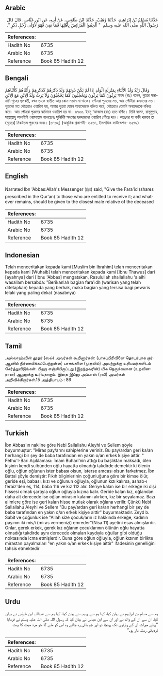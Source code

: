 ## Arabic


<div dir="rtl" lang="ar" style={{fontSize:'larger',backgroundColor:'#f8f9fa',padding:20}}>
حَدَّثَنَا مُسْلِمُ بْنُ إِبْرَاهِيمَ، حَدَّثَنَا وُهَيْبٌ، حَدَّثَنَا ابْنُ طَاوُسٍ، عَنْ أَبِيهِ، عَنِ ابْنِ عَبَّاسٍ، قَالَ قَالَ رَسُولُ اللَّهِ صلى الله عليه وسلم ‏ "‏ أَلْحِقُوا الْفَرَائِضَ بِأَهْلِهَا فَمَا بَقِيَ فَهْوَ لأَوْلَى رَجُلٍ ذَكَرٍ ‏"‏‏.‏
</div>
<div style={{backgroundColor:'#f8f9fa',padding:20, marginBottom: 10}}><table> <thead> <tr> <th>References:</th> <th></th> </tr> </thead> <tbody><tr><td>Hadith No</td><td>6735</td></tr><tr><td>Arabic No</td><td>6735</td></tr><tr><td>Reference</td><td>Book 85 Hadith 12</td></tr></tbody></table></div>

## Bengali


<div dir="ltr" lang="bn" style={{fontSize:'larger',backgroundColor:'#f8f9fa',padding:20}}>
وَقَالَ زَيْدٌ وَلَدُ الأَبْنَاءِ بِمَنْزِلَةِ الْوَلَدِ إِذَا لَمْ يَكُنْ دُونَهُمْ وَلَدٌ ذَكَرُهُمْ كَذَكَرِهِمْ وَأُنْثَاهُمْ كَأُنْثَاهُمْ يَرِثُونَ كَمَا يَرِثُونَ وَيَحْجُبُونَ كَمَا يَحْجُبُوْنَ وَلاَ يَرِثُ وَلَدُ الِابْنِ مَعَ الِابْنِ যায়দ (রাঃ) বলেন, পুত্রের সন্তানাদি পুত্রের স্থলবর্তী, যখন তাকে ব্যতীত আর কোন সন্তান না থাকে। পৌত্ররা পুত্রদের মত, আর পৌত্রীরা কন্যাদের মত। পুত্রদের মত পৌত্ররাও ওয়ারিশ হয়, আবার পুত্ররা যেমন অন্যদেরকে বঞ্চিত করে, পৌত্ররাও তেমনি অন্যদেরকে বঞ্চিত করে। আর পৌত্ররা পুত্রদের বর্তমানে ওয়ারিশ হয় না। ৬৭৩৫. ইবনু ‘আব্বাস (রাঃ) হতে বর্ণিত। তিনি বলেন, রাসূলুল্লাহ্ সাল্লাল্লাহু আলাইহি ওয়াসাল্লাম বলেছেনঃ সুনির্দিষ্ট অংশের হকদারদের ওয়ারিশ পৌঁছে দাও। অতঃপর যা বাকী থাকবে তা (মৃতের) নিকটতম পুরুষের জন্য। [৬৭৩২] (আধুনিক প্রকাশনী- ৬২৬৭, ইসলামিক ফাউন্ডেশন- ৬২৭৯)
</div>
<div style={{backgroundColor:'#f8f9fa',padding:20, marginBottom: 10}}><table> <thead> <tr> <th>References:</th> <th></th> </tr> </thead> <tbody><tr><td>Hadith No</td><td>6735</td></tr><tr><td>Arabic No</td><td>6735</td></tr><tr><td>Reference</td><td>Book 85 Hadith 12</td></tr></tbody></table></div>

## English


<div dir="ltr" lang="en" style={{fontSize:'larger',backgroundColor:'#f8f9fa',padding:20}}>
Narrated Ibn 'Abbas:Allah's Messenger (ﷺ) said, "Give the Fara'id (shares prescribed in the Qur'an) to those who are entitled to receive it; and whatever remains, should be given to the closest male relative of the deceased
</div>
<div style={{backgroundColor:'#f8f9fa',padding:20, marginBottom: 10}}><table> <thead> <tr> <th>References:</th> <th></th> </tr> </thead> <tbody><tr><td>Hadith No</td><td>6735</td></tr><tr><td>Arabic No</td><td>6735</td></tr><tr><td>Reference</td><td>Book 85 Hadith 12</td></tr></tbody></table></div>

## Indonesian


<div dir="ltr" lang="id" style={{fontSize:'larger',backgroundColor:'#f8f9fa',padding:20}}>
Telah menceritakan kepada kami [Muslim bin Ibrahim] telah menceritakan kepada kami [Wuhaib] telah menceritakan kepada kami [Ibnu Thawus] dari [ayahnya] dari [Ibnu 'Abbas] mengatakan, Rasulullah shallallahu 'alaihi wasallam bersabda: "Berikanlah bagian fara'idh (warisan yang telah ditetapkan) kepada yang berhak, maka bagian yang tersisa bagi pewaris lelaki yang paling dekat (nasabnya)
</div>
<div style={{backgroundColor:'#f8f9fa',padding:20, marginBottom: 10}}><table> <thead> <tr> <th>References:</th> <th></th> </tr> </thead> <tbody><tr><td>Hadith No</td><td>6735</td></tr><tr><td>Arabic No</td><td>6735</td></tr><tr><td>Reference</td><td>Book 85 Hadith 12</td></tr></tbody></table></div>

## Tamil


<div dir="ltr" lang="ta" style={{fontSize:'larger',backgroundColor:'#f8f9fa',padding:20}}>
அல்லாஹ்வின் தூதர் (ஸல்) அவர்கள் கூறினார்கள்: (பாகப்பிரிவினை தொடர்பாக குர்ஆனில் நிர்ணயிக்கப்பெற்றுள்ள) பாகங்களை (முதலில்) அவற்றுக்கு உரியவர்களிடம் சேர்த்துவிடுங்கள். பிறகு எஞ்சியிருப்பது (இறந்தவரின்) மிக நெருக்கமான (உறவினரான) ஆணுக்கு உரியதாகும். இதை இப்னு அப்பாஸ் (ரலி) அவர்கள் அறிவிக்கிறார்கள்.15 அத்தியாயம் : 86
</div>
<div style={{backgroundColor:'#f8f9fa',padding:20, marginBottom: 10}}><table> <thead> <tr> <th>References:</th> <th></th> </tr> </thead> <tbody><tr><td>Hadith No</td><td>6735</td></tr><tr><td>Arabic No</td><td>6735</td></tr><tr><td>Reference</td><td>Book 85 Hadith 12</td></tr></tbody></table></div>

## Turkish


<div dir="ltr" lang="tr" style={{fontSize:'larger',backgroundColor:'#f8f9fa',padding:20}}>
İbn Abbas'ın nakline göre Nebi Sallallahu Aleyhi ve Sellem şöyle buyurmuştur: "Miras pay/arını sahip/erine veriniz. Bu pay/ardan geri ka/an herhangi bir şey de baba tarafından en yakın o/an erkek kişiye aittir. " Fethu'l-Bari Açıklaması: İmam Buhari'nin attığı bu başlıktan maksadı, ölen kişinin kendi sulbünden oğlu hayatta olmadığı takdirde demektir ki ölenin oğlu, oğlun oğlunun ister babası olsun, isterse amcası olsun farketmez. İbn Battal şöyle demiştir: Fıkıh bilginlerinin çoğunluğuna göre bir kimse ölür, geride eşi, babası, kızı ve oğlunun oğluyla, oğlunun kızı kalırsa, ashab-ı feraiz'den eş, 114, baba 116 ve kız 112 alır. Geriye kalan ise bir erkeğe iki dişi hissesi olmak şartıyla oğlun oğluyla kızına kalır. Geride kalan kız, oğlandan daha alt derecede ise oğlan mirasın kalanını alırken, kız bir şeyalamaz. Bazı alimlere göre ise geri kalan hisse mutlak olarak oğlana verilir. Çünkü Nebi Sallallahu Aleyhi ve Sellem "Bu pay/ardan geri ka/an herhangi bir şey de baba tarafından en yakın o/an erkek kişiye aittir" buyurmaktadır. Zeyd b. Sabit ve çoğunluk ise "Allah size çocuk/arın ız hakkında erkeğe, kadının payının iki mis/i (miras vermenizi) emreder"(Nisa 11) ayetini esas almışlardır. Onlar, gerek erkek, gerek kız oğlanın çocuklarının ölünün oğlu hayatta olmadığı takdirde aynı derecede olmaları kaydıyla oğullar gibi olduğu noktasında icma etmişlerdir. Buna göre oğlun oğluyla, oğlun kızının birlikte mirastan payalmaları "en yakın o/an erkek kişiye aittir" ifadesinin genelliğini tahsis etmektedir
</div>
<div style={{backgroundColor:'#f8f9fa',padding:20, marginBottom: 10}}><table> <thead> <tr> <th>References:</th> <th></th> </tr> </thead> <tbody><tr><td>Hadith No</td><td>6735</td></tr><tr><td>Arabic No</td><td>6735</td></tr><tr><td>Reference</td><td>Book 85 Hadith 12</td></tr></tbody></table></div>

## Urdu


<div dir="rtl" lang="ur" style={{fontSize:'larger',backgroundColor:'#f8f9fa',padding:20}}>
ہم سے مسلم بن ابراہیم نے بیان کیا، کہا ہم سے وہیب نے بیان کیا، کہا ہم سے عبداللہ ابن طاؤس نے بیان کیا، ان سے ان کے والد نے اور ان سے ابن عباس نے بیان کیا کہ رسول اللہ صلی اللہ علیہ وسلم نے فرمایا ”پہلے میراث ان کے وارثوں تک پہنچا دو اور جو باقی رہ جائے وہ اس کو ملے گا جو مرد میت کا بہت نزدیکی رشتہ دار ہو۔“
</div>
<div style={{backgroundColor:'#f8f9fa',padding:20, marginBottom: 10}}><table> <thead> <tr> <th>References:</th> <th></th> </tr> </thead> <tbody><tr><td>Hadith No</td><td>6735</td></tr><tr><td>Arabic No</td><td>6735</td></tr><tr><td>Reference</td><td>Book 85 Hadith 12</td></tr></tbody></table></div>